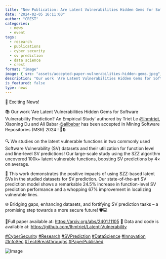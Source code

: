 ```yaml
---
title: "New Publication: Are Latent Vulnerabilities Hidden Gems for Software Vulnerability Prediction? An Empirical Study"
date: "2024-02-05 16:11:00"
author: "CREST"
categories:
  - news
  - event
tags:
  - research
  - publications
  - cyber security
  - sv prediction
  - data science
  - crest
format: "image"
image: { src: "assets/accepted-paper-vulnerabilities-hidden-gems.jpeg", alt: "accepted paper" }
description: "Our work 'Are Latent Vulnerabilities Hidden Gems for Software Vulnerability Prediction? An Empirical Study' authored by Triet Le, Xiaoning Du and Ali Babar has been accepted in Mining Software Repositories (MSR) 2024!"
is_featured: false
type: news
---
```


🎉 Exciting News! 

📚 Our work 'Are Latent Vulnerabilities Hidden Gems for Software Vulnerability Prediction? An Empirical Study'  authored by Triet Le 
[@lhmtriet](https://twitter.com/lhmtriet), Xiaoning Du and Ali Babar [@alibabar](https://twitter.com/alibabar) has been accepted in Mining Software Repositories (MSR) 2024 ! 🚀🔒

🔍 We studies on the latent vulnerable functions in two commonly used Software Vulnerability (SV) datasets and their utilization for function level and line-level SV predictions! Our large-scale study using the SZZ algorithm uncovered 100k+ latent vulnerable functions, boosting SV predictions by 4× on average.

🚧  This work demonstrates the positive impacts of using SZZ-based latent SVs in the studied datasets for SV prediction. Our state-of-the-art SV prediction model shows a remarkable 24.5% increase in function-level SV prediction performance and a whopping 67% improvement in localizing vulnerable lines.

🌐 Bridging gaps, enhancing datasets, and fortifying SV prediction tasks – a promising step towards a more secure future! 🛡️💻

📜Full paper available at: https://arxiv.org/abs/2401.11105
🔖 Data and code is available at: https://github.com/lhmtriet/Latent-Vulnerability


[#CyberSecurity](https://twitter.com/hashtag/CyberSecurity?src=hashtag_click)
[#Research](https://twitter.com/hashtag/Research?src=hashtag_click)
[#SVPrediction](https://twitter.com/hashtag/SVPrediction?src=hashtag_click)
[#DataScience](https://twitter.com/hashtag/DataScience?src=hashtag_click)
[#Innovation](https://twitter.com/hashtag/Innovation?src=hashtag_click)
[#InfoSec](https://twitter.com/hashtag/InfoSec?src=hashtag_click)
[#TechBreakthroughs](https://twitter.com/hashtag/TechBreakthroughs?src=hashtag_click)
[#PaperPublished](https://twitter.com/hashtag/PaperPublished?src=hashtag_click)

![Image](assets/accepted-paper-vulnerabilities-hidden-gems.jpeg "Accepted Paper")